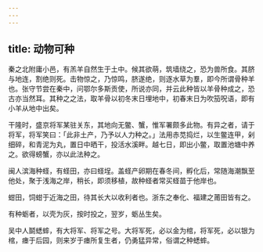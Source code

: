 ```yaml
---
---
---
```

title: 动物可种
---



秦之北附庸小邑，有羔羊自然生于土中。候其欲萌，筑墙绕之，恐为兽所食。其脐与地连，割绝则死。击物惊之，乃惊鸣，脐遂绝，则逐水草为羣，即今所谓骨种羊也。张守节尝在秦中，问鄂尔多斯贡使，所说亦同，并云此种皆以羊骨种成之，恐古亦当然耳。其种之之法，取羊骨以初冬末日埋地中，初春末日为吹笳呪语，即有小羊从地中出矣。

干隆时，盛京将军某驻关东，其地向无鳖、蟹，惟军署颇多此物。有异之者，请于将军，将军笑曰：「此非土产，乃予以人力种之。」法用赤苋捣烂，以生鳖连甲，剁细碎，和青泥为丸，置日中晒干，投活水溪畔。越七日，即出小鳖，取置池塘中养之。欲得螃蟹，亦以此法种之。

闽人滨海种蛏，有蛏田，亦曰蛏埕。盖蛏产卵期在春冬间，孵化后，常随海潮飘至他处，聚于浅海之岸，稍长，即须移植，故种蛏者常买蛏苗于他岸也。

蚶田，饲蚶于近海之田，待其长大以收利者也。浙东之奉化、福建之莆田皆有之。

有种蛎者，以壳为灰，按时投之，翌岁，蛎丛生矣。

吴中人鬬蟋蟀，有大将军、将军之号。大将军死，必以金为棺，将军死，必以银为棺，瘗于后园，则来岁于瘗所复生者，仍勇猛异常，俗谓之种蟋蟀。